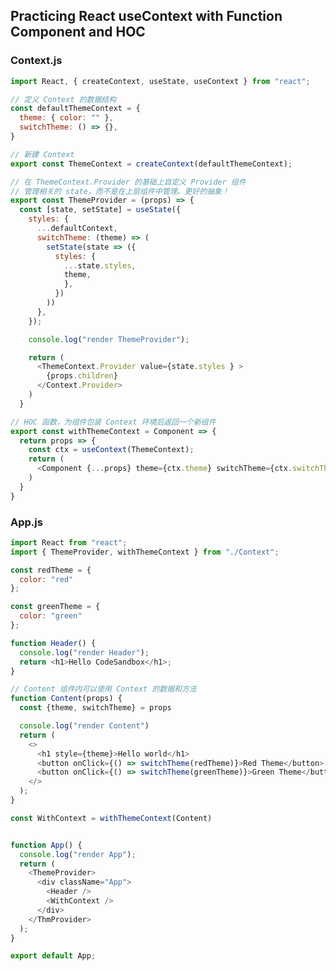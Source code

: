 ## Practicing React useContext with Function Component and HOC

### Context.js
```javascript
import React, { createContext, useState, useContext } from "react";

// 定义 Context 的数据结构
const defaultThemeContext = {
  theme: { color: "" },
  switchTheme: () => {},
}

// 新建 Context
export const ThemeContext = createContext(defaultThemeContext);

// 在 ThemeContext.Provider 的基础上自定义 Provider 组件
// 管理相关的 state，而不是在上层组件中管理。更好的抽象！
export const ThemeProvider = (props) => {
  const [state, setState] = useState({
    styles: {
      ...defaultContext,
      switchTheme: (theme) => (
        setState(state => ({
          styles: { 
            ...state.styles, 
            theme,
            },
          })
        ))
      },
    });

    console.log("render ThemeProvider");

    return (
      <ThemeContext.Provider value={state.styles } >
        {props.children}
      </Context.Provider>
    )
  }

// HOC 函数，为组件包装 Context 环境后返回一个新组件
export const withThemeContext = Component => {
  return props => {
    const ctx = useContext(ThemeContext);
    return (
      <Component {...props} theme={ctx.theme} switchTheme={ctx.switchTheme}/>
    )
  }
}
```

### App.js
```javascript
import React from "react";
import { ThemeProvider, withThemeContext } from "./Context";

const redTheme = {
  color: "red"
};

const greenTheme = {
  color: "green"
};

function Header() {
  console.log("render Header");
  return <h1>Hello CodeSandbox</h1>;
}

// Content 组件内可以使用 Context 的数据和方法
function Content(props) {
  const {theme, switchTheme} = props

  console.log("render Content")
  return (
    <>
      <h1 style={theme}>Hello world</h1>
      <button onClick={() => switchTheme(redTheme)}>Red Theme</button>
      <button onClick={() => switchTheme(greenTheme)}>Green Theme</button>
    </>
  );
}

const WithContext = withThemeContext(Content)


function App() {
  console.log("render App");
  return (
    <ThemeProvider>
      <div className="App">
        <Header />
        <WithContext />
      </div>
    </ThmProvider>
  );
}

export default App;
```


